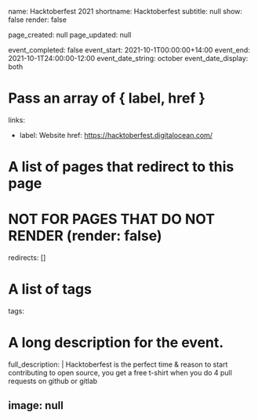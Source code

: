 name: Hacktoberfest 2021
shortname: Hacktoberfest
subtitle: null
show: false
render: false

page_created: null
page_updated: null

event_completed: false
event_start: 2021-10-1T00:00:00+14:00
event_end: 2021-10-1T24:00:00-12:00
event_date_string: october
event_date_display: both

# Pass an array of { label, href }
links:
  - label: Website
    href: https://hacktoberfest.digitalocean.com/

# A list of pages that redirect to this page
# NOT FOR PAGES THAT DO NOT RENDER (render: false)
redirects: []

# A list of tags
tags:

# A long description for the event.
full_description: |
  Hacktoberfest is the perfect time & reason to start contributing to open source,
  you get a free t-shirt when you do 4 pull requests on github or gitlab


image: null
---

<!-- None of this will be rendered until you turn on "render: true" -->
